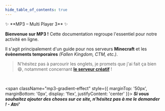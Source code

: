 ```yaml
---
hide_table_of_contents: true
---
```



<span id="mp3-title">
<span className="gold-gradient-effect">✨ **MP3 – Multi Player 3** ✨</span>
</span>

**Bienvenue sur MP3 !** Cette documentation regroupe l'essentiel pour notre activité en ligne.

Il s'agit principalement d'un guide pour nos serveurs **Minecraft** et les **évènements temporaires** _(Fallen Kingdom, CTM, etc.)_.

> N'hésitez pas à parcourir les onglets, je promets que j'ai fait ça bien 😄, notamment concernant [**le serveur créatif**](/Minecraft/creatif/rejoindre) !

<br />

<Index />

<span className="mp3-gradient-effect" style={{ marginTop: '50px', marginBottom: '0px', display: 'flex', justifyContent: 'center' }}>
**_Si vous souhaitez ajouter des choses sur ce site, n'hésitez pas à me le demander ! - Atri'_**
</span>